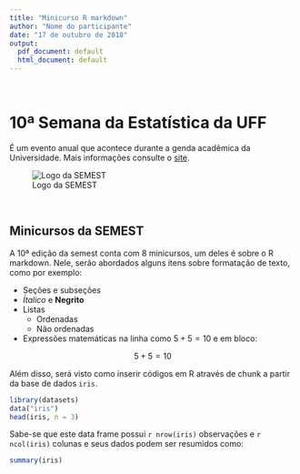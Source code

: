 ```yaml
---
title: "Minicurso R markdown"
author: "Nome do participante"
date: "17 de outubro de 2018"
output:
  pdf_document: default
  html_document: default
---
```


&nbsp;

# 10ª Semana da Estatística da UFF

É um evento anual que acontece durante a genda acadêmica da Universidade. Mais informações consulte o [site](http://www.semest.uff.br/).

![Logo da SEMEST](img/semest.jpg)

&nbsp;

## Minicursos da SEMEST

A 10ª edição da semest conta com 8 minicursos, um deles é sobre o R markdown. Nele, serão abordados alguns itens sobre formatação de texto, como por exemplo:

- Seções e subseções
- *Ítalico* e **Negrito**
- Listas
    - Ordenadas
    - Não ordenadas
- Expressões matemáticas na linha como $5 + 5 = 10$ e em bloco:

$$5+5=10$$

Além disso, será visto como inserir códigos em R através de chunk a partir da base de dados `iris`.

```r
library(datasets)
data("iris")
head(iris, n = 3)
```

Sabe-se que este data frame possui `r nrow(iris)` observações e `r ncol(iris)` colunas e seus dados podem ser resumidos como:

```r
summary(iris)
```


